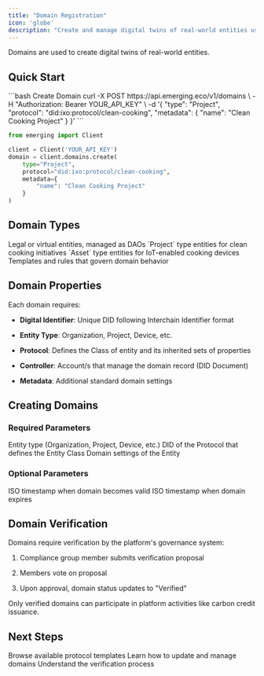 ```yaml
---
title: "Domain Registration"
icon: 'globe'
description: "Create and manage digital twins of real-world entities using the IXO Spatial Web Platform"
---
```


<Tip>
  Domains are used to create digital twins of real-world entities.
</Tip>

## Quick Start

<CodeGroup>
  ```bash Create Domain
  curl -X POST https://api.emerging.eco/v1/domains \
    -H "Authorization: Bearer YOUR_API_KEY" \
    -d '{
      "type": "Project",
      "protocol": "did:ixo:protocol/clean-cooking",
      "metadata": {
        "name": "Clean Cooking Project"
      }
    }'
  ```

  ```python
  from emerging import Client

  client = Client('YOUR_API_KEY')
  domain = client.domains.create(
      type="Project",
      protocol="did:ixo:protocol/clean-cooking",
      metadata={
          "name": "Clean Cooking Project"
      }
  )
  ```
</CodeGroup>

## Domain Types

<CardGroup>
  <Card title="Organizations" icon="building">
    Legal or virtual entities, managed as DAOs
  </Card>

  <Card title="Projects" icon="diagram-project">
    `Project` type entities for clean cooking initiatives
  </Card>

  <Card title="Assets" icon="microchip">
    `Asset` type entities for IoT-enabled cooking devices
  </Card>

  <Card title="Protocols" icon="file-code">
    Templates and rules that govern domain behavior
  </Card>

  <Card title="Oracles" icon="sparkles" />

  <Card title="Requests" icon="sparkles" />
</CardGroup>

## Domain Properties

Each domain requires:

* **Digital Identifier**: Unique DID following Interchain Identifier format

* **Entity Type**: Organization, Project, Device, etc.

* **Protocol**: Defines the Class of entity and its inherited sets of properties

* **Controller**: Account/s that manage the domain record (DID Document)

* **Metadata**: Additional standard domain settings

## Creating Domains

### Required Parameters

<ResponseField name="type" type="string" required>
  Entity type (Organization, Project, Device, etc.)
</ResponseField>

<ResponseField name="class" type="string" required>
  DID of the Protocol that defines the Entity Class
</ResponseField>

<ResponseField name="metadata" type="object">
  Domain settings of the Entity
</ResponseField>

### Optional Parameters

<ResponseField name="validFrom" type="string">
  ISO timestamp when domain becomes valid
</ResponseField>

<ResponseField name="validUntil" type="string">
  ISO timestamp when domain expires
</ResponseField>

## Domain Verification

Domains require verification by the platform's governance system:

1. Compliance group member submits verification proposal

2. Members vote on proposal

3. Upon approval, domain status updates to "Verified"

<Tip>
  Only verified domains can participate in platform activities like carbon credit issuance.
</Tip>

## Next Steps

<CardGroup>
  <Card title="Protocol Templates" icon="book">
    Browse available protocol templates
  </Card>

  <Card title="Entity Management" icon="gear">
    Learn how to update and manage domains
  </Card>

  <Card title="Governance Guide" icon="scale-balanced">
    Understand the verification process
  </Card>
</CardGroup>